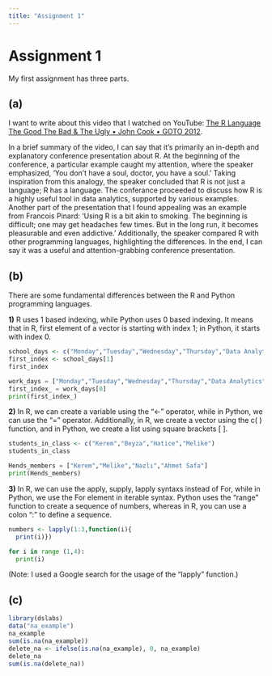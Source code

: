 ```yaml
---
title: "Assignment 1"
---
```


# Assignment 1

My first assignment has three parts.

## (a)

I want to write about this video that I watched on YouTube: [The R Language The Good The Bad & The Ugly • John Cook • GOTO 2012](https://www.youtube.com/watch?v=6S9r_YbqHy8).

In a brief summary of the video, I can say that it's primarily an in-depth and explanatory conference presentation about R. At the beginning of the conference, a particular example caught my attention, where the speaker emphasized, 'You don't have a soul, doctor, you have a soul.' Taking inspiration from this analogy, the speaker concluded that R is not just a language; R has a language. The conferance proceeded to discuss how R is a highly useful tool in data analytics, supported by various examples. Another part of the presentation that I found appealing was an example from Francois Pinard: 'Using R is a bit akin to smoking. The beginning is difficult; one may get headaches few times. But in the long run, it becomes pleasurable and even addictive.' Additionally, the speaker compared R with other programming languages, highlighting the differences. In the end, I can say it was a useful and attention-grabbing conference presentation.

## (b)

There are some fundamental differences between the R and Python programming languages.

**1)** R uses 1 based indexing, while Python uses 0 based indexing. It means that in R, first element of a vector is starting with index 1; in Python, it starts with index 0.

```r
school_days <- c("Monday","Tuesday","Wednesday","Thursday","Data Analytics")
first_index <- school_days[1]
first_index
```

```python
work_days = ["Monday","Tuesday","Wednesday","Thursday","Data Analytics"]
first_index_ = work_days[0]
print(first_index_)
```

**2)** In R, we can create a variable using the "\<-" operator, while in Python, we can use the "=" operator. Additionally, in R, we create a vector using the c( ) function, and in Python, we create a list using square brackets \[ \].

```r
students_in_class <- c("Kerem","Beyza","Hatice","Melike")
students_in_class
```

```python
Hends_members = ["Kerem","Melike","Nazlı","Ahmet Safa"]
print(Hends_members)
```

**3)** In R, we can use the apply, supply, lapply syntaxs instead of For, while in Python, we use the For element in iterable syntax. Python uses the "range" function to create a sequence of numbers, whereas in R, you can use a colon ":" to define a sequence.

```r
numbers <- lapply(1:3,function(i){ 
  print(i)})
```

```python
for i in range (1,4):
  print(i)
```

(Note: I used a Google search for the usage of the "lapply" function.)

## (c)

```r
library(dslabs)
data("na_example")
na_example
sum(is.na(na_example))
delete_na <- ifelse(is.na(na_example), 0, na_example)
delete_na
sum(is.na(delete_na))
```
